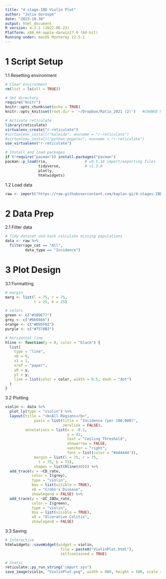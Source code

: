 ```yaml
---
title: "4-stage-IBD Violin Plot"
author: "Julia Gorospe"
date: "2023-10-30"
output: html_document
R version: 4.2.1 (2022-06-23)
Platform: x86_64-apple-darwin17.0 (64-bit)
Running under: macOS Monterey 12.5.1
---
```


# 1 Script Setup
1.1 Resetting environment
```r
# Clear environment
rm(list = ls(all = TRUE))

# Set directory
require("knitr")
knitr::opts_chunk$set(echo = TRUE)
knitr::opts_knit$set(root.dir = '~/Dropbox/Ratio_2021 (2)')   #CHANGE ME!

# Activate reticulate
library(reticulate)
virtualenv_create("r-reticulate")
#virtualenv_install("kaleido", envname = "r-reticulate")
#virtualenv_install("python-poppler", envname = "r-reticulate")
use_virtualenv("r-reticulate")

# Install and load packages
if (!require("pacman")) install.packages("pacman")
pacman::p_load(rio,                 # v0.5.16 import/exporting files
               tidyverse,           # v1.3.0
               plotly,
               htmlwidgets)
```

1.2 Load data
```r
raw <- import("https://raw.githubusercontent.com/kaplan-gi/4-stages-IBD/main/1_Data/GIVES21_example_data.csv")
```


# 2 Data Prep
2.1 Filter data
```r
# Tidy dataset and back calculate missing populations
data <- raw %>%
  filter(age_cat == "All",
         data_type == "Incidence")
```

# 3 Plot Design
3.1 Formatting
```r
# margin
marg <- list(l = 75, r = 75,
             t = 25, b = 25)

# colors
green <- c("#1B9E77")
grey <- c("#666666")
orange <- c("#D95F02")
purple <- c("#7570B3")

# horizontal line
hline <- function(y = 0, color = "black") {
  list(
    type = "line",
    x0 = 0,
    x1 = 1,
    xref = "paper",
    y0 = y,
    y1 = y,
    line = list(color = color, width = 0.5, dash = "dot")
  )
}
```

3.2 Plotting
```r
violin <- data %>% 
  plot_ly(type = "violin") %>% 
  layout(title = "<b>All Regions</b>", 
             yaxis = list(title = "Incidence (per 100,000)",
                          zeroline = FALSE),
         annotations = list(x = -0.1,
                            y = 42,
                            text = "Ceiling Threshold",
                            showarrow = FALSE,
                            xanchor = "right",
                            font = list(color = "#444444")),
             margin = list(l = 75, r = 75,
               t = 75, b = 75),
             shapes = list(hline(40))) %>% 
  add_trace(y = ~CD_rate,
            color = I(grey),
            type = "violin",
            box = list(visible = TRUE),
            x0 = "Crohn's Disease",
            showlegend = FALSE) %>% 
  add_trace(y = ~UC_IBDu_rate,
            color = I(green),
            type = "violin",
            box = list(visible = TRUE),
            x0 = "Ulcerative Colitis",
            showlegend = FALSE)
```

3.3 Saving
```r
# Interactive
htmlwidgets::saveWidget(widget = violin,
                         file = paste0("ViolinPlot.html"),
                         selfcontained = TRUE)

# Static
reticulate::py_run_string("import sys")
save_image(violin, "ViolinPlot.png", width = 800, height = 500, scale = 6)
```
